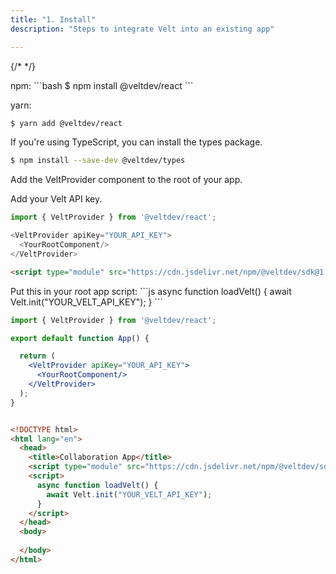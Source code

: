 ```yaml
---
title: "1. Install"
description: "Steps to integrate Velt into an existing app"

---
```

{/* <script>var SUPERFLOW_TOOLBAR_API_KEY="aU1MxKP0rca2UXwKi8bl"; var SUPERFLOW_TOOLBAR_PROJECT_ID="8447060215973283";</script> */}


<Tabs>
  <Tab title="React / Next.js">

<Steps titleSize="h2">

<Step title="Install React package">
npm:
```bash
$ npm install @veltdev/react
```

yarn:
```bash
$ yarn add @veltdev/react
```
</Step>

<Step title="Install types (optional)">

If you're using TypeScript, you can install the types package.

```bash
$ npm install --save-dev @veltdev/types
```

</Step>


<Step title="Add the VeltProvider">
Add the VeltProvider component to the root of your app.

Add your Velt API key.

```js
import { VeltProvider } from '@veltdev/react';
```

```js
<VeltProvider apiKey="YOUR_API_KEY">
  <YourRootComponent/>
</VeltProvider>
```
</Step>

</Steps>








</Tab>
<Tab title="HTML">
<Steps titleSize="h2">

<Step title="Import the Velt Script tag">

```html
<script type="module" src="https://cdn.jsdelivr.net/npm/@veltdev/sdk@1.0.62/velt.js" onload="loadVelt()"></script>
```
</Step>

<Step title="Initialize with your API Key">
Put this in your root app script:
    ```js
    async function loadVelt() {
        await Velt.init("YOUR_VELT_API_KEY");
    }
    ```
</Step>

</Steps>

</Tab>
</Tabs>

<RequestExample>

```jsx React / Next.js
import { VeltProvider } from '@veltdev/react';

export default function App() {

  return (
    <VeltProvider apiKey="YOUR_API_KEY">
      <YourRootComponent/>
    </VeltProvider>
  );
}
```


```html HTML

<!DOCTYPE html>
<html lang="en">
  <head>
    <title>Collaboration App</title>
    <script type="module" src="https://cdn.jsdelivr.net/npm/@veltdev/sdk@1.0.11/velt.js" onload="loadVelt()"></script>
    <script>
      async function loadVelt() {
        await Velt.init("YOUR_VELT_API_KEY");
      }
    </script>
  </head>
  <body>
    
  </body>
</html>
```

</RequestExample>
